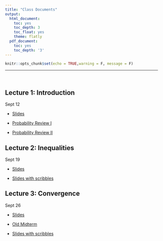 ```yaml
---
title: "Class Documents"
output:
  html_document:
    toc: yes
    toc_depth: 3
    toc_float: yes
    theme: flatly
  pdf_document:
    toc: yes
    toc_depth: '3'
---
```


```r
knitr::opts_chunk$set(echo = TRUE,warning = F, message = F)
```

******

<br>

## Lecture 1: Introduction

Sept 12

* [Slides](https://drive.google.com/file/d/1cg61kri4YTdnnU2wM5l-cU8zqkzj-5b6/view?usp=sharing)

* [Probability Review I](https://drive.google.com/file/d/13FYgiZKnYJjFtH3T5nNtnp8j1Rufx7_F/view?usp=sharing)
* [Probability Review II](https://drive.google.com/file/d/1BSAay56rwbsNbOxWKjvn_pQqG6RiJWs-/view?usp=sharing)

## Lecture 2: Inequalities

Sept 19

* [Slides](https://drive.google.com/file/d/1eTUpSSQ7Ho_Dl8nPIVJPneFT9Aya-4EN/view?usp=sharing)

* [Slides with scribbles](https://drive.google.com/file/d/1-LMYQFYFjhGPV4utuDojR9lSWAW8SBmR/view?usp=sharing)

## Lecture 3: Convergence

Sept 26

* [Slides](https://drive.google.com/file/d/17bA2gUL3PZBgqmLT_s266ajfLtp6Nan2/view?usp=sharing)

* [Old Midterm](https://drive.google.com/file/d/12M2saikKa5RbuVR-Kic9nB7qtZ3YLBkH/view?usp=sharing)


* [Slides with scribbles](https://drive.google.com/file/d/1YZpWRfx6X6T_VCCMrL-t-4dUGhbWi7xF/view?usp=sharing)


